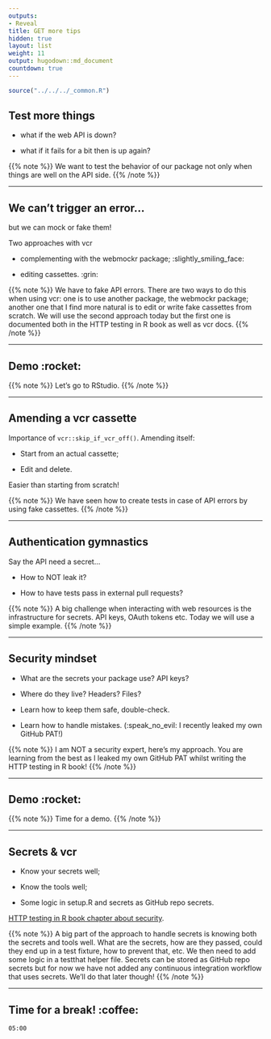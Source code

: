 ```yaml
---
outputs:
- Reveal
title: GET more tips
hidden: true
layout: list
weight: 11
output: hugodown::md_document
countdown: true
---
```


```r
source("../../../_common.R")
```

## Test more things

* what if the web API is down?

* what if it fails for a bit then is up again?

{{% note %}}
We want to test the behavior of our package not only when things are well on the API side.
{{% /note %}}

---

## We can't trigger an error...

but we can mock or fake them!

Two approaches with vcr

* complementing with the webmockr package; :slightly_smiling_face:

* editing cassettes. :grin:

{{% note %}}
We have to fake API errors. There are two ways to do this when using vcr: one is to use another package, the webmockr package; another one that I find more natural is to edit or write fake cassettes from scratch. We will use the second approach today but the first one is documented both in the HTTP testing in R book as well as vcr docs.
{{% /note %}}

---

## Demo :rocket:

{{% note %}}
Let's go to RStudio.
{{% /note %}}

---

## Amending a vcr cassette

Importance of `vcr::skip_if_vcr_off()`. Amending itself:

* Start from an actual cassette;

* Edit and delete.

Easier than starting from scratch!

{{% note %}}
We have seen how to create tests in case of API errors by using fake cassettes.
{{% /note %}}

---

## Authentication gymnastics

Say the API need a secret...

* How to NOT leak it?

* How to have tests pass in external pull requests?

{{% note %}}
A big challenge when interacting with web resources is the infrastructure for secrets. API keys, OAuth tokens etc. Today we will use a simple example.
{{% /note %}}

---

## Security mindset

* What are the secrets your package use? API keys?

* Where do they live? Headers? Files?

* Learn how to keep them safe, double-check.

* Learn how to handle mistakes. (:speak_no_evil: I recently leaked my own GitHub PAT!)

{{% note %}}
I am NOT a security expert, here's my approach. You are learning from the best as I leaked my own GitHub PAT whilst writing the HTTP testing in R book!
{{% /note %}}

---

## Demo :rocket:

{{% note %}}
Time for a demo.
{{% /note %}}

---

## Secrets & vcr

* Know your secrets well;

* Know the tools well;

* Some logic in setup.R and secrets as GitHub repo secrets.

[HTTP testing in R book chapter about security](https://books.ropensci.org/http-testing/security-chapter.html).

{{% note %}}
A big part of the approach to handle secrets is knowing both the secrets and tools well. What are the secrets, how are they passed, could they end up in a test fixture, how to prevent that, etc. We then need to add some logic in a testthat helper file. Secrets can be stored as GitHub repo secrets but for now we have not added any continuous integration workflow that uses secrets. We'll do that later though!
{{% /note %}}

---

## Time for a break! :coffee:


<!--html_preserve-->

<div id="timer_hugo" class="countdown" style="top:100;left:0;" data-warnwhen="0">

<code class="countdown-time"><span class="countdown-digits minutes">05</span><span class="countdown-digits colon">:</span><span class="countdown-digits seconds">00</span></code>

</div>

<!--/html_preserve-->
